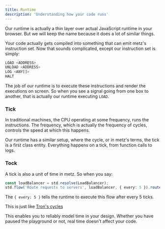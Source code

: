 ```yaml
---
title: Runtime
description: 'Understanding how your code runs'
---
```


Our runtime is actually a thin layer over actual JavaScript runtime in your browser. But we will keep the name because it does a lot
of similar things.

Your code actually gets compiled into something that can emit metz's instruction set. Now that sounds complicated, except our
instruction set is simply:
```typescript
LOAD <ADDRESS>
UNLOAD <ADDRESS>
LOG <ANY[]>
HALT
```

The job of our runtime is to execute these instructions and render the executions on screen. So when you see a signal going from one box to another, that is actually our runtime executing `LOAD`.

### Tick

In traditional machines, the CPU operating at some frequency, runs the instructions. The frequency, which is actually the frequency of cycles, controls the speed at which this happens.

Our runtime has a similar setup, where the cycle, or in metz's terms, the tick is a first class entity. Everything happens on a tick, from function calls to logs.

### Tock
A tick is also a unit of time in metz. So when you say:
```typescript
const loadBalancer = std.resolve(LoadBalancer);
std.flow('Route requests to servers', loadBalancer, { every: 5 }).route();
```

The `{ every: 5 }` tells the runtime to execute this flow after every 5 ticks.

<Note>This is just like [Tron's cycles](https://tron.fandom.com/wiki/Cycle)</Note>

This enables you to reliably model time in your design. Whether you have paused the playground or not, real time doesn't affect your code.


